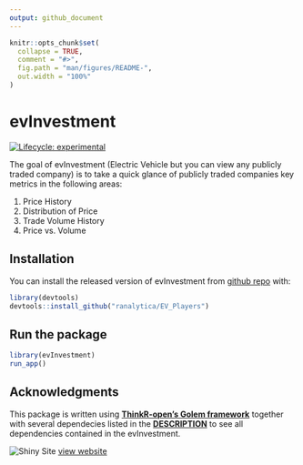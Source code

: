 ```yaml
---
output: github_document
---
```


<!-- README.md is generated from README.Rmd. Please edit that file -->

```r
knitr::opts_chunk$set(
  collapse = TRUE,
  comment = "#>",
  fig.path = "man/figures/README-",
  out.width = "100%"
)
```

# evInvestment

<!-- badges: start -->
[![Lifecycle: experimental](https://img.shields.io/badge/lifecycle-experimental-orange.svg)](https://www.tidyverse.org/lifecycle/#experimental)
<!-- badges: end -->

The goal of evInvestment (Electric Vehicle but you can view any publicly traded company) is to take a quick glance of publicly traded companies key metrics in the following areas:

1. Price History
2. Distribution of Price
3. Trade Volume History
4. Price vs. Volume

## Installation

You can install the released version of evInvestment from [github repo](https://github.com/ranalytica/EV_Players) with:

``` r
library(devtools)
devtools::install_github("ranalytica/EV_Players")
```

## Run the package

``` r
library(evInvestment)
run_app()
```
## Acknowledgments

This package is written using **[ThinkR-open's Golem framework](https://github.com/ThinkR-open/golem)** together with several dependecies listed in the **[DESCRIPTION](https://github.com/ranalytica/EV_Players/blob/master/DESCRIPTION)** to see all dependencies contained in the evInvestment. 

![Shiny Site](./shiny.png) [view website](https://ranalytica.shinyapps.io/evInvestment/){target="_blank"} 

